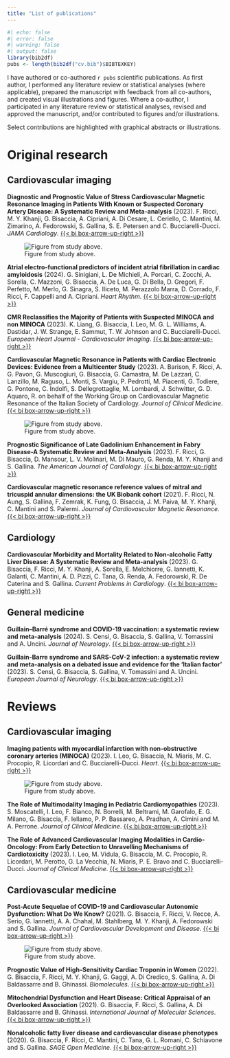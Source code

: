 ```yaml
---
title: "List of publications"
---
```


```r
#| echo: false
#| error: false
#| warning: false
#| output: false
library(bib2df)
pubs <- length(bib2df("cv.bib")$BIBTEXKEY)
```

I have authored or co-authored `r pubs` scientific publications. As first author, I performed any literature review or statistical analyses (where applicable), prepared the manuscript with feedback from all co-authors, and created visual illustrations and figures. Where a co-author, I participated in any literature review or statistical analyses, revised and approved the manuscript, and/or contributed to figures and/or illustrations.

Select contributions are highlighted with graphical abstracts or illustrations.

# Original research

## Cardiovascular imaging

**Diagnostic and Prognostic Value of Stress Cardiovascular Magnetic Resonance Imaging in Patients With Known or Suspected Coronary Artery Disease: A Systematic Review and Meta-analysis** (2023). F. Ricci, M. Y. Khanji, G. Bisaccia, A. Cipriani, A. Di Cesare, L. Ceriello, C. Mantini, M. Zimarino, A. Fedorowski, S. Gallina, S. E. Petersen and C. Bucciarelli-Ducci. *JAMA Cardiology*. [{{< bi box-arrow-up-right >}}](https://doi.org/10.1001/jamacardio.2023.1290)

![Figure from study above.](images/pubs/jamacard.png)

**Atrial electro-functional predictors of incident atrial fibrillation in cardiac amyloidosis** (2024). G. Sinigiani, L. De Michieli, A. Porcari, C. Zocchi, A. Sorella, C. Mazzoni, G. Bisaccia, A. De Luca, G. Di Bella, D. Gregori, F. Perfetto, M. Merlo, G. Sinagra, S. Iliceto, M. Perazzolo Marra, D. Corrado, F. Ricci, F. Cappelli and A. Cipriani. *Heart Rhythm*. [{{< bi box-arrow-up-right >}}](https://doi.org/10.1016/j.hrthm.2024.01.056)

**CMR Reclassifies the Majority of Patients with Suspected MINOCA and non MINOCA** (2023). K. Liang, G. Bisaccia, I. Leo, M. G. L. Williams, A. Dastidar, J. W. Strange, E. Sammut, T. W. Johnson and C. Bucciarelli-Ducci. *European Heart Journal - Cardiovascular Imaging*. [{{< bi box-arrow-up-right >}}](https://doi.org/10.1093/ehjci/jead182)


**Cardiovascular Magnetic Resonance in Patients with Cardiac Electronic Devices: Evidence from a Multicenter Study** (2023). A. Barison, F. Ricci, A. G. Pavon, G. Muscogiuri, G. Bisaccia, G. Camastra, M. De Lazzari, C. Lanzillo, M. Raguso, L. Monti, S. Vargiu, P. Pedrotti, M. Piacenti, G. Todiere, G. Pontone, C. Indolfi, S. Dellegrottaglie, M. Lombardi, J. Schwitter, G. D. Aquaro, R. on behalf of the Working Group on Cardiovascular Magnetic Resonance of the Italian Society of Cardiology. *Journal of Clinical Medicine*. [{{< bi box-arrow-up-right >}}](https://doi.org/10.3390/jcm12206673)

![Figure from study above.](images/pubs/jcm.png)

**Prognostic Significance of Late Gadolinium Enhancement in Fabry Disease-A Systematic Review and Meta-Analysis** (2023). F. Ricci, G. Bisaccia, D. Mansour, L. V. Molinari, M. Di Mauro, G. Renda, M. Y. Khanji and S. Gallina. *The American Journal of Cardiology*. [{{< bi box-arrow-up-right >}}](https://doi.org/10.1016/j.amjcard.2023.06.059)

**Cardiovascular magnetic resonance reference values of mitral and tricuspid annular dimensions: the UK Biobank cohort** (2021). F. Ricci, N. Aung, S. Gallina, F. Zemrak, K. Fung, G. Bisaccia, J. M. Paiva, M. Y. Khanji, C. Mantini and S. Palermi. *Journal of Cardiovascular Magnetic Resonance*. [{{< bi box-arrow-up-right >}}](https://doi.org/10.1186/s12968-020-00688-y)

## Cardiology

**Cardiovascular Morbidity and Mortality Related to Non-alcoholic Fatty Liver Disease: A Systematic Review and Meta-analysis** (2023). G. Bisaccia, F. Ricci, M. Y. Khanji, A. Sorella, E. Melchiorre, G. Iannetti, K. Galanti, C. Mantini, A. D. Pizzi, C. Tana, G. Renda, A. Fedorowski, R. De Caterina and S. Gallina. *Current Problems in Cardiology*. [{{< bi box-arrow-up-right >}}](https://doi.org/10.1016/j.cpcardiol.2023.101643)

## General medicine

**Guillain–Barré syndrome and COVID-19 vaccination: a systematic review and meta-analysis** (2024). S. Censi, G. Bisaccia, S. Gallina, V. Tomassini and A. Uncini. *Journal of Neurology*. [{{< bi box-arrow-up-right >}}](https://doi.org/10.1007/s00415-024-12186-7)

**Guillain-Barre syndrome and SARS-CoV-2 infection: a systematic review and meta-analysis on a debated issue and evidence for the 'Italian factor'** (2023). S. Censi, G. Bisaccia, S. Gallina, V. Tomassini and A. Uncini. *European Journal of Neurology*. [{{< bi box-arrow-up-right >}}](https://doi.org/10.1111/ene.16094)

# Reviews

## Cardiovascular imaging

**Imaging patients with myocardial infarction with non-obstructive coronary arteries (MINOCA)** (2023). I. Leo, G. Bisaccia, N. Miaris, M. C. Procopio, R. Licordari and C. Bucciarelli-Ducci. *Heart*. [{{< bi box-arrow-up-right >}}](https://doi.org/10.1136/heartjnl-2023-322835)

![Figure from study above.](images/pubs/heart2023.png)

**The Role of Multimodality Imaging in Pediatric Cardiomyopathies** (2023). S. Moscatelli, I. Leo, F. Bianco, N. Borrelli, M. Beltrami, M. Garofalo, E. G. Milano, G. Bisaccia, F. Iellamo, P. P. Bassareo, A. Pradhan, A. Cimini and M. A. Perrone. *Journal of Clinical Medicine*. [{{< bi box-arrow-up-right >}}](https://doi.org/10.3390/jcm12144866)

**The Role of Advanced Cardiovascular Imaging Modalities in Cardio-Oncology: From Early Detection to Unravelling Mechanisms of Cardiotoxicity** (2023). I. Leo, M. Vidula, G. Bisaccia, M. C. Procopio, R. Licordari, M. Perotto, G. La Vecchia, N. Miaris, P. E. Bravo and C. Bucciarelli-Ducci. *Journal of Clinical Medicine*. [{{< bi box-arrow-up-right >}}](https://doi.org/10.3390/jcm12154945)

## Cardiovascular medicine

**Post-Acute Sequelae of COVID-19 and Cardiovascular Autonomic Dysfunction: What Do We Know?** (2021). G. Bisaccia, F. Ricci, V. Recce, A. Serio, G. Iannetti, A. A. Chahal, M. Stahlberg, M. Y. Khanji, A. Fedorowski and S. Gallina. *Journal of Cardiovascular Development and Disease*. [{{< bi box-arrow-up-right >}}](https://doi.org/10.3390/jcdd8110156)

![Figure from study above.](images/pubs/jcdd.png)

**Prognostic Value of High-Sensitivity Cardiac Troponin in Women** (2022). G. Bisaccia, F. Ricci, M. Y. Khanji, G. Gaggi, A. Di Credico, S. Gallina, A. Di Baldassarre and B. Ghinassi. *Biomolecules*. [{{< bi box-arrow-up-right >}}](https://doi.org/10.3390/biom12101496)

**Mitochondrial Dysfunction and Heart Disease: Critical Appraisal of an Overlooked Association** (2021). G. Bisaccia, F. Ricci, S. Gallina, A. Di Baldassarre and B. Ghinassi. *International Journal of Molecular Sciences*. [{{< bi box-arrow-up-right >}}](https://doi.org/10.3390/ijms22020614)

**Nonalcoholic fatty liver disease and cardiovascular disease phenotypes** (2020). G. Bisaccia, F. Ricci, C. Mantini, C. Tana, G. L. Romani, C. Schiavone and S. Gallina. *SAGE Open Medicine*. [{{< bi box-arrow-up-right >}}](https://doi.org/10.1177/2050312120933804)
